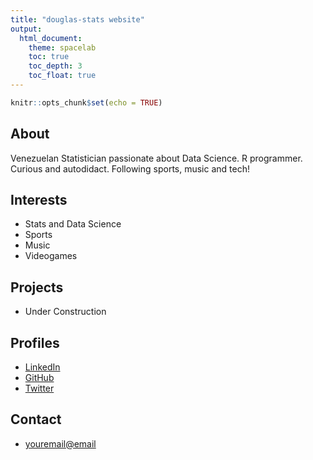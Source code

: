 ```yaml
---
title: "douglas-stats website"
output:
  html_document:
    theme: spacelab
    toc: true
    toc_depth: 3
    toc_float: true
---
```


```r
knitr::opts_chunk$set(echo = TRUE)
```

## About

Venezuelan Statistician passionate about Data Science. R programmer. Curious and  autodidact. Following sports, music and tech!


## Interests

* Stats and Data Science
* Sports
* Music
* Videogames

## Projects

* Under Construction

## Profiles 

* [LinkedIn](https://www.linkedin.com/in/douglas-hernández-30a0596a/)
* [GitHub](https://github.com/douglas-stats)
* [Twitter](https://twitter.com/Doug_MUFC10)

## Contact

* [youremail@email](mailto:douglas.ahv@gmail.com)
